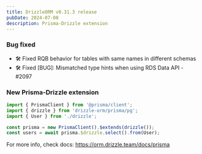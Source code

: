 ```yaml
---
title: DrizzleORM v0.31.3 release
pubDate: 2024-07-08
description: Prisma-Drizzle extension  
---
```


### Bug fixed

- 🛠️ Fixed RQB behavior for tables with same names in different schemas
- 🛠️ Fixed [BUG]: Mismatched type hints when using RDS Data API - #2097

### New Prisma-Drizzle extension  

```ts
import { PrismaClient } from '@prisma/client';
import { drizzle } from 'drizzle-orm/prisma/pg';
import { User } from './drizzle';

const prisma = new PrismaClient().$extends(drizzle());
const users = await prisma.$drizzle.select().from(User);
```

For more info, check docs: https://orm.drizzle.team/docs/prisma
